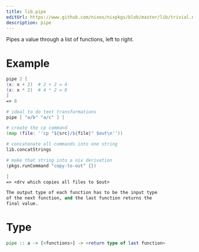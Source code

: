 ```yaml
---
title: lib.pipe
editUrl: https://www.github.com/nixos/nixpkgs/blob/master/lib/trivial.nix#L84C10
description: pipe
---
```



Pipes a value through a list of functions, left to right.

# Example

```nix
pipe 2 [
(x: x + 2)  # 2 + 2 = 4
(x: x * 2)  # 4 * 2 = 8
]
=> 8

# ideal to do text transformations
pipe [ "a/b" "a/c" ] [

# create the cp command
(map (file: ''cp "${src}/${file}" $out\n''))

# concatenate all commands into one string
lib.concatStrings

# make that string into a nix derivation
(pkgs.runCommand "copy-to-out" {})

]
=> <drv which copies all files to $out>

The output type of each function has to be the input type
of the next function, and the last function returns the
final value.
```

# Type

```haskell
pipe :: a -> [<functions>] -> <return type of last function>
```
